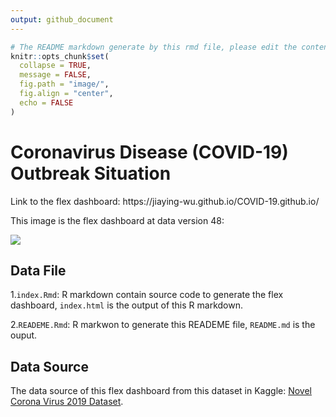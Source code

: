 ```yaml
---
output: github_document
---
```


```r
# The README markdown generate by this rmd file, please edit the content within this R markdown.
knitr::opts_chunk$set(
  collapse = TRUE,
  message = FALSE,
  fig.path = "image/",
  fig.align = "center",
  echo = FALSE
)
```

# Coronavirus Disease (COVID-19) Outbreak Situation

Link to the flex dashboard: https://jiaying-wu.github.io/COVID-19.github.io/

This image is the flex dashboard at data version 48:

![](image/COVID19_flexdashboard_initial_version.png)

## Data File

1.`index.Rmd`: R markdown contain source code to generate the flex dashboard, `index.html` is the output of this R markdown.

2.`READEME.Rmd`: R markwon to generate this READEME file, `README.md` is the ouput.

## Data Source

The data source of this flex dashboard from this dataset in Kaggle: [Novel Corona Virus 2019 Dataset](https://www.kaggle.com/sudalairajkumar/novel-corona-virus-2019-dataset).

